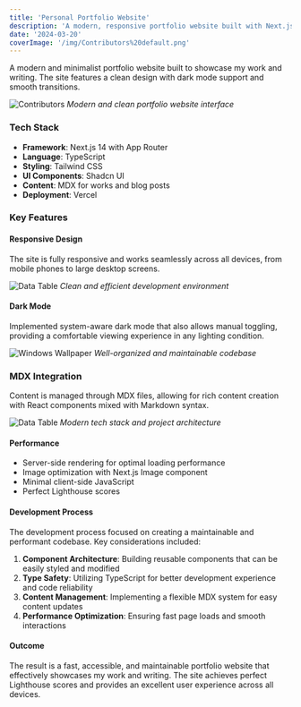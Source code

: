 ```yaml
---
title: 'Personal Portfolio Website'
description: 'A modern, responsive portfolio website built with Next.js 14, Tailwind CSS, and Shadcn UI components.'
date: '2024-03-20'
coverImage: '/img/Contributors%20default.png'
---
```


A modern and minimalist portfolio website built to showcase my work and writing. The site features a clean design with dark mode support and smooth transitions.

![Contributors](/img/Contributors%20default.png)
_Modern and clean portfolio website interface_

### Tech Stack

- **Framework**: Next.js 14 with App Router
- **Language**: TypeScript
- **Styling**: Tailwind CSS
- **UI Components**: Shadcn UI
- **Content**: MDX for works and blog posts
- **Deployment**: Vercel

### Key Features

#### Responsive Design

The site is fully responsive and works seamlessly across all devices, from mobile phones to large desktop screens.

![Data Table](/img/Project%20workspace%20-%20Data%20table.png)
_Clean and efficient development environment_

#### Dark Mode

Implemented system-aware dark mode that also allows manual toggling, providing a comfortable viewing experience in any lighting condition.

![Windows Wallpaper](/img/Microsoft_Nostalgic_Windows_Wallpaper_4k.jpg)
_Well-organized and maintainable codebase_

### MDX Integration

Content is managed through MDX files, allowing for rich content creation with React components mixed with Markdown syntax.

![Data Table](/img/Project%20workspace%20-%20Data%20table.png)
_Modern tech stack and project architecture_

#### Performance

- Server-side rendering for optimal loading performance
- Image optimization with Next.js Image component
- Minimal client-side JavaScript
- Perfect Lighthouse scores

#### Development Process

The development process focused on creating a maintainable and performant codebase. Key considerations included:

1. **Component Architecture**: Building reusable components that can be easily styled and modified
2. **Type Safety**: Utilizing TypeScript for better development experience and code reliability
3. **Content Management**: Implementing a flexible MDX system for easy content updates
4. **Performance Optimization**: Ensuring fast page loads and smooth interactions

#### Outcome

The result is a fast, accessible, and maintainable portfolio website that effectively showcases my work and writing. The site achieves perfect Lighthouse scores and provides an excellent user experience across all devices.
